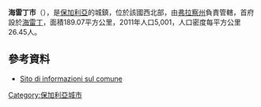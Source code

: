 {{Coord|43|36|N|23|40|E|display=title}}

'''海雷丁市'''（{{lang-bg|Хайредин}}），是[[保加利亞|保加利亞]]的城鎮，位於該國西北部，由[[弗拉察州|弗拉察州]]負責管轄，首府設於[[海雷丁|海雷丁]]，面積189.07平方公里，2011年人口5,001，人口密度每平方公里26.45人。

==參考資料==
* [http://www.guide-bulgaria.com/NW/Vratsa/Hayredin Sito di informazioni sul comune] {{Wayback|url=http://www.guide-bulgaria.com/NW/Vratsa/Hayredin |date=20170630183848 }}

{{Bulgaria-geo-stub}}
[[Category:保加利亞城市|Category:保加利亞城市]]